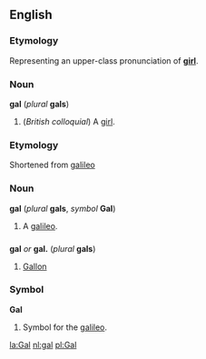 ==English==
===Etymology===
Representing an upper-class pronunciation of '''[[girl]]'''.

===Noun===
'''gal''' (''plural'' '''gals''')

#(''British colloquial'') A [[girl]].

===Etymology===
Shortened from [[galileo]]

===Noun===
'''gal''' (''plural'' '''gals''', ''symbol'' '''Gal''')

#A [[galileo]].

==={{abbreviation}}===
'''gal''' ''or'' '''gal.''' (''plural'' '''gals''')

#[[Gallon]]

===Symbol===
'''Gal'''

#Symbol for the [[galileo]].

[[la:Gal]]
[[nl:gal]]
[[pl:Gal]]